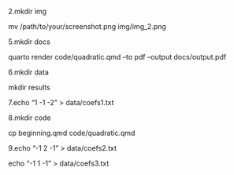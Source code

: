 2.mkdir img

mv /path/to/your/screenshot.png img/img_2.png

5.mkdir docs

quarto render code/quadratic.qmd --to pdf --output docs/output.pdf

6.mkdir data

mkdir results

7.echo "1 -1 -2" \> data/coefs1.txt

8.mkdir code

cp beginning.qmd code/quadratic.qmd

9.echo "-1 2 -1" \> data/coefs2.txt

echo "-1 1 -1" \> data/coefs3.txt
